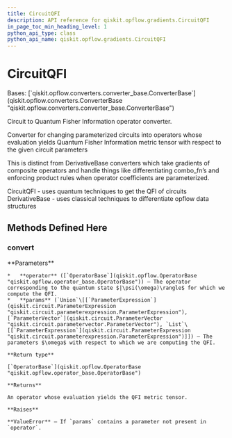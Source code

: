 ```yaml
---
title: CircuitQFI
description: API reference for qiskit.opflow.gradients.CircuitQFI
in_page_toc_min_heading_level: 1
python_api_type: class
python_api_name: qiskit.opflow.gradients.CircuitQFI
---
```


# CircuitQFI

<Class id="qiskit.opflow.gradients.CircuitQFI" isDedicatedPage={true} github="https://github.com/qiskit/qiskit/tree/stable/0.23/qiskit/opflow/gradients/circuit_qfis/circuit_qfi.py" signature="CircuitQFI" modifiers="class">
  Bases: [`qiskit.opflow.converters.converter_base.ConverterBase`](qiskit.opflow.converters.ConverterBase "qiskit.opflow.converters.converter_base.ConverterBase")

  Circuit to Quantum Fisher Information operator converter.

  Converter for changing parameterized circuits into operators whose evaluation yields Quantum Fisher Information metric tensor with respect to the given circuit parameters

  This is distinct from DerivativeBase converters which take gradients of composite operators and handle things like differentiating combo\_fn’s and enforcing product rules when operator coefficients are parameterized.

  CircuitQFI - uses quantum techniques to get the QFI of circuits DerivativeBase - uses classical techniques to differentiate opflow data structures

  ## Methods Defined Here

  <span id="qiskit-opflow-gradients-circuitqfi-convert" />

  ### convert

  <Function id="qiskit.opflow.gradients.CircuitQFI.convert" signature="CircuitQFI.convert(operator, params)" modifiers="abstract">
    **Parameters**

    *   **operator** ([`OperatorBase`](qiskit.opflow.OperatorBase "qiskit.opflow.operator_base.OperatorBase")) – The operator corresponding to the quantum state $|\psi(\omega)\rangle$ for which we compute the QFI.
    *   **params** (`Union`\[[`ParameterExpression`](qiskit.circuit.ParameterExpression "qiskit.circuit.parameterexpression.ParameterExpression"), [`ParameterVector`](qiskit.circuit.ParameterVector "qiskit.circuit.parametervector.ParameterVector"), `List`\[[`ParameterExpression`](qiskit.circuit.ParameterExpression "qiskit.circuit.parameterexpression.ParameterExpression")]]) – The parameters $\omega$ with respect to which we are computing the QFI.

    **Return type**

    [`OperatorBase`](qiskit.opflow.OperatorBase "qiskit.opflow.operator_base.OperatorBase")

    **Returns**

    An operator whose evaluation yields the QFI metric tensor.

    **Raises**

    **ValueError** – If `params` contains a parameter not present in `operator`.
  </Function>
</Class>

